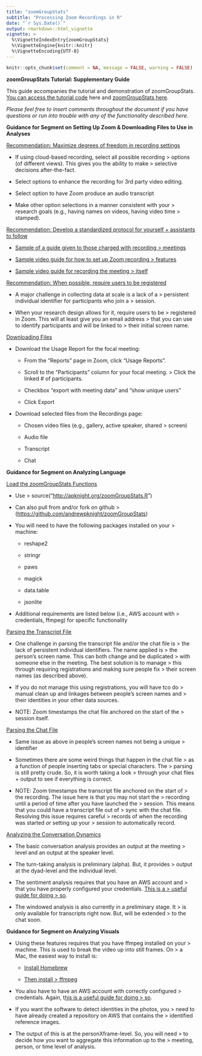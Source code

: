 ```yaml
---
title: "zoomGroupStats"
subtitle: "Processing Zoom Recordings in R"
date: "`r Sys.Date()`"
output: rmarkdown::html_vignette
vignette: >
  %\VignetteIndexEntry{zoomGroupStats}
  %\VignetteEngine{knitr::knitr}
  %\VignetteEncoding{UTF-8}
---
```


 
```r
knitr::opts_chunk$set(comment = NA, message = FALSE, warning = FALSE)
```


**zoomGroupStats Tutorial: Supplementary Guide**

This guide accompanies the tutorial and demonstration of zoomGroupStats.
[[You can access the tutorial
code]{.ul}](http://apknight.org/zoomGroupStats_tutorial_code.R) here and
[[zoomGroupStats here]{.ul}](http://apknight.org/zoomGroupStats.R).

*Please feel free to insert comments throughout the document if you have
questions or run into trouble with any of the functionality described
here.*

**Guidance for Segment on Setting Up Zoom & Downloading Files to Use in
Analyses**

[Recommendation: Maximize degrees of freedom in recording settings]{.ul}

-   If using cloud-based recording, select all possible recording
    > options (of different views). This gives you the ability to make
    > selective decisions after-the-fact.

-   Select options to enhance the recording for 3rd party video editing.

-   Select option to have Zoom produce an audio transcript

-   Make other option selections in a manner consistent with your
    > research goals (e.g., having names on videos, having video time
    > stamped).

[Recommendation: Develop a standardized protocol for yourself +
assistants to follow\
]{.ul}

-   [[Sample of a guide given to those charged with recording
    > meetings]{.ul}](https://docs.google.com/presentation/d/1B9Cdc-tdB4mKYjIXQ7R-RgF5-HEazU_Daiik_1GH8WY/edit?usp=sharing)

-   [[Sample video guide for how to set up Zoom recording
    > features]{.ul}](https://youtu.be/Y82nf9lfeQU)

-   [[Sample video guide for recording the meeting
    > itself]{.ul}](https://youtu.be/HbbKcmbaLYI)

[Recommendation: When possible, require users to be registered]{.ul}

-   A major challenge in collecting data at scale is a lack of a
    > persistent individual identifier for participants who join a
    > session.

-   When your research design allows for it, require users to be
    > registered in Zoom. This will at least give you an email address
    > that you can use to identify participants and will be linked to
    > their initial screen name.

[Downloading Files]{.ul}

-   Download the Usage Report for the focal meeting:

    -   From the "Reports" page in Zoom, click "Usage Reports".

    -   Scroll to the "Participants" column for your focal meeting.
        > Click the linked \# of participants.

    -   Checkbox "export with meeting data" and "show unique users"

    -   Click Export

-   Download selected files from the Recordings page:

    -   Chosen video files (e.g., gallery, active speaker, shared
        > screen)

    -   Audio file

    -   Transcript

    -   Chat

**Guidance for Segment on Analyzing Language**

[Load the zoomGroupStats Functions]{.ul}

-   Use
    > source("[[http://apknight.org/zoomGroupStats.R]{.ul}](http://apknight.org/zoomGroupStats.R)")

-   Can also pull from and/or fork on github
    > ([[https://github.com/andrewpknight/zoomGroupStats]{.ul}](https://github.com/andrewpknight/zoomGroupStats))

-   You will need to have the following packages installed on your
    > machine:

    -   reshape2

    -   stringr

    -   paws

    -   magick

    -   data.table

    -   jsonlite

-   Additional requirements are listed below (i.e., AWS account with
    > credentials, ffmpeg) for specific functionality

[Parsing the Transcript File]{.ul}

-   One challenge in parsing the transcript file and/or the chat file is
    > the lack of persistent individual identifiers. The name applied is
    > the person's screen name. This can both change and be duplicated
    > with someone else in the meeting. The best solution is to manage
    > this through requiring registrations and making sure people fix
    > their screen names (as described above).

-   If you do not manage this using registrations, you will have tco do
    > manual clean up and linkages between people's screen names and
    > their identities in your other data sources.

-   NOTE: Zoom timestamps the chat file anchored on the start of the
    > session itself.

[Parsing the Chat File]{.ul}

-   Same issue as above in people's screen names not being a unique
    > identifier

-   Sometimes there are some weird things that happen in the chat file
    > as a function of people inserting tabs or special characters. The
    > parsing is still pretty crude. So, it is worth taking a look
    > through your chat files + output to see if everything is correct.

-   NOTE: Zoom timestamps the transcript file anchored on the start of
    > the recording. The issue here is that you may not start the
    > recording until a period of time after you have launched the
    > session. This means that you could have a transcript file out of
    > sync with the chat file. Resolving this issue requires careful
    > records of when the recording was started *or* setting up your
    > session to automatically record.

[Analyzing the Conversation Dynamics]{.ul}

-   The basic conversation analysis provides an output at the meeting
    > level and an output at the speaker level.

-   The turn-taking analysis is preliminary (alpha). But, it provides
    > output at the dyad-level and the individual level.

-   The sentiment analysis requires that you have an AWS account and
    > that you have properly configured your credentials. [[This is a
    > useful guide for doing
    > so]{.ul}](https://github.com/paws-r/paws/blob/master/docs/credentials.md).

-   The windowed analysis is also currently in a preliminary stage. It
    > is only available for transcripts right now. But, will be extended
    > to the chat soon.

**Guidance for Segment on Analyzing Visuals**

-   Using these features requires that you have ffmpeg installed on your
    > machine. This is used to break the video up into still frames. On
    > a Mac, the easiest way to install is:

    -   [[Install Homebrew]{.ul}](https://brew.sh/)

    -   [[Then install
        > ffmpeg]{.ul}](https://formulae.brew.sh/formula/ffmpeg)

-   You also have to have an AWS account with correctly configured
    > credentials. Again, t[[his is a useful guide for doing
    > so]{.ul}](https://github.com/paws-r/paws/blob/master/docs/credentials.md).

-   If you want the software to detect identities in the photos, you
    > need to have already created a repository on AWS that contains the
    > identified reference images.

-   The output of this is at the personXframe-level. So, you will need
    > to decide how you want to aggregate this information up to the
    > meeting, person, or time level of analysis.
